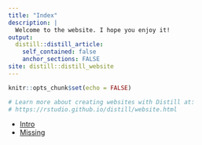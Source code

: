 ```yaml
---
title: "Index"
description: |
  Welcome to the website. I hope you enjoy it!
output:
  distill::distill_article:
    self_contained: false
    anchor_sections: FALSE
site: distill::distill_website
---
```


```r
knitr::opts_chunk$set(echo = FALSE)

# Learn more about creating websites with Distill at:
# https://rstudio.github.io/distill/website.html

```

* [Intro](01-intro.html)
* [Missing](Crash2_missing.html)
